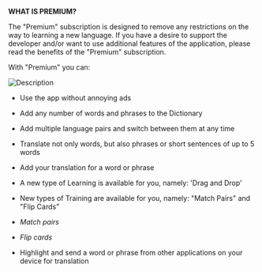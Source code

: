 **WHAT IS PREMIUM?**

The "Premium" subscription is designed to remove any restrictions on the way to learning a new language. If you have a desire to support the developer and/or want to use additional features of the application, please read the benefits of the "Premium" subscription.

With "Premium" you can:

![Description](/assets/match_pairs_training.gif)

- Use the app without annoying ads

- Add any number of words and phrases to the Dictionary

- Add multiple language pairs and switch between them at any time

- Translate not only words, but also phrases or short sentences of up to 5 words

- Add your translation for a word or phrase

- A new type of Learning is available for you, namely: 'Drag and Drop'

- New types of Training are available for you, namely: "Match Pairs" and "Flip Cards"

- _Match pairs_

- _Flip cards_

- Highlight and send a word or phrase from other applications on your device for translation
